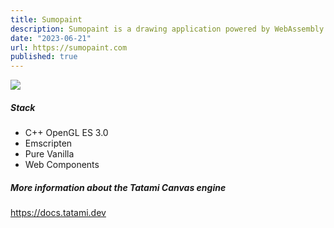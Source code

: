 ```yaml
---
title: Sumopaint
description: Sumopaint is a drawing application powered by WebAssembly. My role was designing and developing the user interface, including building a communication system to seamless integration between the UI and the graphics engine. Additionally, I developed a JavaScript API for interacting with the engine, documentation, and a library of web components.
date: "2023-06-21"
url: https://sumopaint.com
published: true
---
```



[![](/sumopaint.jpg)](https://sumopaint.com)

##### Stack

- C++ OpenGL ES 3.0
- Emscripten
- Pure Vanilla
- Web Components

##### More information about the Tatami Canvas engine

https://docs.tatami.dev